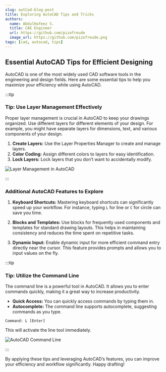 ```yaml
---
slug: autCad-blog-post
title: Exploring AutoCAD Tips and Tricks
authors:
  name: AbdulHafeez S.
  title: CAE Engineer
  url: https://github.com/pizofreude
  image_url: https://github.com/pizofreude.png
tags: [cad, autocad, tips]
---
```


## Essential AutoCAD Tips for Efficient Designing

AutoCAD is one of the most widely used CAD software tools in the engineering and design fields. Here are some essential tips to help you maximize your efficiency while using AutoCAD.

:::tip

### Tip: Use Layer Management Effectively

Proper layer management is crucial in AutoCAD to keep your drawings organized. Use different layers for different elements of your design. For example, you might have separate layers for dimensions, text, and various components of your design.

1. **Create Layers:** Use the Layer Properties Manager to create and manage layers.
2. **Color Coding:** Assign different colors to layers for easy identification.
3. **Lock Layers:** Lock layers that you don’t want to accidentally modify.

![Layer Management in AutoCAD](https://help.autodesk.com/cloudhelp/2025/ENU/AutoCAD-Architecture/images/GUID-850E2960-73EF-4DFD-9A30-A94B1ECE70F1.png)

:::

### Additional AutoCAD Features to Explore

1. **Keyboard Shortcuts:** Mastering keyboard shortcuts can significantly speed up your workflow. For instance, typing `L` for line or `C` for circle can save you time.

2. **Blocks and Templates:** Use blocks for frequently used components and templates for standard drawing layouts. This helps in maintaining consistency and reduces the time spent on repetitive tasks.

3. **Dynamic Input:** Enable dynamic input for more efficient command entry directly near the cursor. This feature provides prompts and allows you to input values on the fly.

:::tip

### Tip: Utilize the Command Line

The command line is a powerful tool in AutoCAD. It allows you to enter commands quickly, making it a great way to increase productivity.

- **Quick Access:** You can quickly access commands by typing them in.
- **Autocomplete:** The command line supports autocomplete, suggesting commands as you type.

```plaintext
Command: L [Enter]
```

This will activate the line tool immediately.

![AutoCAD Command Line](https://help.autodesk.com/cloudhelp/2024/ENU/AutoCAD-DidYouKnow/images/GUID-58CDFB1A-0B22-498C-8E2B-6B1A753E3207.png)

:::

By applying these tips and leveraging AutoCAD’s features, you can improve your efficiency and workflow significantly. Happy drafting!

